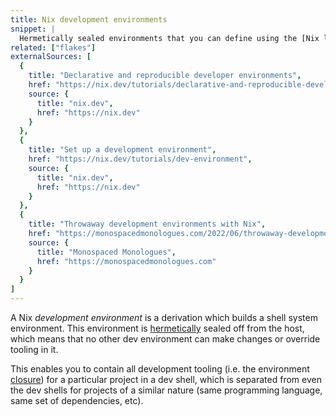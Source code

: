 ```yaml
---
title: Nix development environments
snippet: |
  Hermetically sealed environments that you can define using the [Nix language](/concepts/nix-language)
related: ["flakes"]
externalSources: [
  {
    title: "Declarative and reproducible developer environments",
    href: "https://nix.dev/tutorials/declarative-and-reproducible-developer-environments",
    source: {
      title: "nix.dev",
      href: "https://nix.dev"
    }
  },
  {
    title: "Set up a development environment",
    href: "https://nix.dev/tutorials/dev-environment",
    source: {
      title: "nix.dev",
      href: "https://nix.dev"
    }
  },
  {
    title: "Throwaway development environments with Nix",
    href: "https://monospacedmonologues.com/2022/06/throwaway-development-environments-with-nix",
    source: {
      title: "Monospaced Monologues",
      href: "https://monospacedmonologues.com"
    }
  }
]
---
```


A Nix *development environment* is a derivation which builds a shell system environment.
This environment is [hermetically] sealed off from the host,
which means that no other dev environment can make changes or override tooling in it.

This enables you to contain all development tooling (i.e. the environment [closure]) for a particular project in a dev shell, 
which is separated from even the dev shells for projects of a similar nature (same programming language, same set of dependencies, etc).



[hermetically]: /concepts/hermeticity
[closure]: /concepts/closure
